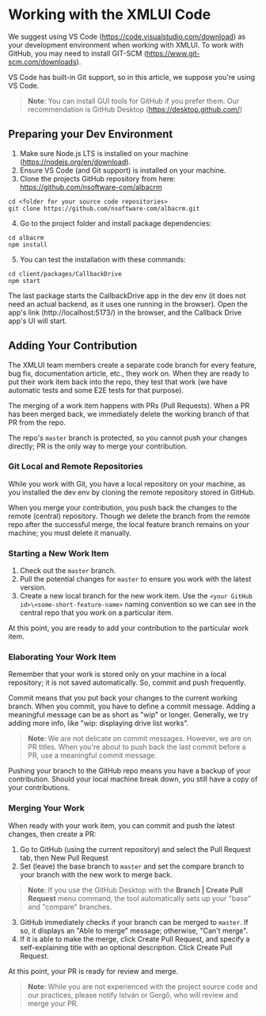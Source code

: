 # Working with the XMLUI Code

We suggest using VS Code (https://code.visualstudio.com/download) as your development environment when working with XMLUI. To work with GitHub, you may need to install GIT-SCM (https://www.git-scm.com/downloads).

VS Code has built-in Git support, so in this article, we suppose you're using VS Code.

> **Note**: You can install GUI tools for GitHub if you prefer them. Our recommendation is GitHub Desktop (https://desktop.github.com/)

## Preparing your Dev Environment

1. Make sure Node.js LTS is installed on your machine (https://nodejs.org/en/download).
2. Ensure VS Code (and Git support) is installed on your machine.
3. Clone the projects GitHub repository from here: https://github.com/nsoftware-com/albacrm

```text
cd <folder for your source code repositories>
git clone https://github.com/nsoftware-com/albacrm.git
```

4. Go to the project folder and install package dependencies:

```
cd albacrm
npm install
```

5. You can test the installation with these commands:

```
cd client/packages/CallbackDrive
npm start
```

The last package starts the CallbackDrive app in the dev env (it does not need an actual backend, as it uses one running in the browser). Open the app's link (http://localhost:5173/) in the browser, and the Callback Drive app's UI will start.


## Adding Your Contribution

The XMLUI team members create a separate code branch for every feature, bug fix, documentation article, etc., they work on. When they are ready to put their work item back into the repo, they test that work (we have automatic tests and some E2E tests for that purpose).

The merging of a work item happens with PRs (Pull Requests). When a PR has been merged back, we immediately delete the working branch of that PR from the repo.

The repo's `master` branch is protected, so you cannot push your changes directly; PR is the only way to merge your contribution.

### Git Local and Remote Repositories

While you work with Git, you have a local repository on your machine, as you installed the dev env by cloning the remote repository stored in GitHub.

When you merge your contribution, you push back the changes to the remote (central) repository. Though we delete the branch from the remote repo after the successful merge, the local feature branch remains on your machine; you must delete it manually.

### Starting a New Work Item

1. Check out the `master` branch.
2. Pull the potential changes for `master` to ensure you work with the latest version.
3. Create a new local branch for the new work item. Use the `<your GitHub id>\<some-short-feature-name>` naming convention so we can see in the central repo that you work on a particular item.

At this point, you are ready to add your contribution to the particular work item.

### Elaborating Your Work Item

Remember that your work is stored only on your machine in a local repository; it is not saved automatically. So, commit and push frequently.

Commit means that you put back your changes to the current working branch. When you commit, you have to define a commit message. Adding a meaningful message can be as short as "wip" or longer. Generally, we try adding more info, like "wip: displaying drive list works".

> **Note**: We are not delicate on commit messages. However, we are on  PR titles. When you're about to push back the last commit before a PR, use a meaningful commit message.

Pushing your branch to the GitHub repo means you have a backup of your contribution. Should your local machine break down, you still have a copy of your contributions.

### Merging Your Work

When ready with your work item, you can commit and push the latest changes, then create a PR:
1. Go to GitHub (using the current repository) and select the Pull Request tab, then New Pull Request
2. Set (leave) the base branch to `master` and set the compare branch to your branch with the new work to merge back.

> **Note**: If you use the GitHub Desktop with the **Branch | Create Pull Request** menu command, the tool automatically sets up your "base" and "compare" branches.


3. GitHub immediately checks if your branch can be merged to `master`. If so, it displays an "Able to merge" message; otherwise, "Can't merge".
4. If it is able to make the merge, click Create Pull Request, and specify a self-explaining title with an optional description. Click Create Pull Request.

At this point, your PR is ready for review and merge.

> **Note**: While you are not experienced with the project source code and our practices, please notify István or Gergő, who will review and merge your PR.



